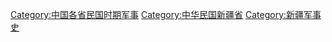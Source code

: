 [[Category:中国各省民国时期军事|Category:中国各省民国时期军事]]
[[Category:中华民国新疆省|Category:中华民国新疆省]]
[[Category:新疆军事史|Category:新疆军事史]]